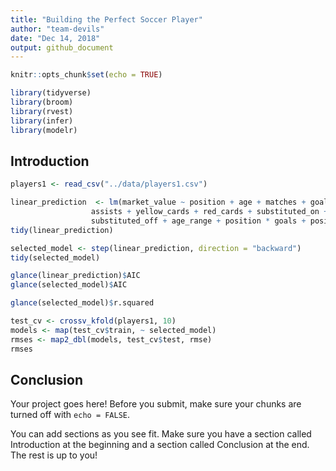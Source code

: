 ```yaml
---
title: "Building the Perfect Soccer Player"
author: "team-devils"
date: "Dec 14, 2018"
output: github_document
---
```


```r
knitr::opts_chunk$set(echo = TRUE)
```

```r
library(tidyverse)
library(broom)
library(rvest)
library(infer)
library(modelr)
```

## Introduction




```r
players1 <- read_csv("../data/players1.csv")
```

```r
linear_prediction  <- lm(market_value ~ position + age + matches + goals + own_goals +
                  assists + yellow_cards + red_cards + substituted_on +
                  substituted_off + age_range + position * goals + position * assists, data =   players1)
tidy(linear_prediction)
```

```r
selected_model <- step(linear_prediction, direction = "backward")
tidy(selected_model)

glance(linear_prediction)$AIC
glance(selected_model)$AIC
```

```r
glance(selected_model)$r.squared
```

```r
test_cv <- crossv_kfold(players1, 10)
models <- map(test_cv$train, ~ selected_model)
rmses <- map2_dbl(models, test_cv$test, rmse)
rmses
```




## Conclusion

Your project goes here! Before you submit, make sure your chunks are turned off with `echo = FALSE`. 

You can add sections as you see fit. Make sure you have a section called Introduction at the beginning and a section called Conclusion at the end. The rest is up to you!
